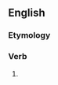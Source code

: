 ==English==

===Etymology===
{{suffix|fail|eth|lang=en}}

===Verb===
{{head|en|verb form}}

# {{en-archaic third-person singular of|fail}}